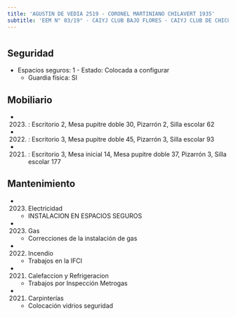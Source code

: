 ```yaml
---
title: 'AGUSTIN DE VEDIA 2519 - CORONEL MARTINIANO CHILAVERT 1935'
subtitle: 'EEM N° 03/19° - CAIYJ CLUB BAJO FLORES - CAIYJ CLUB DE CHICOS BAJO FLORES - PI CUYEN - ESCUELA INF. N° 06/19°'
---
```


#


## Seguridad

*  Espacios seguros: 1 - Estado: Colocada a configurar 
    + Guardia física: SI





## Mobiliario

*  (2023) : Escritorio 2, Mesa pupitre doble 30, Pizarrón 2, Silla escolar 62 

*  (2022) : Escritorio 3, Mesa pupitre doble 45, Pizarrón 3, Silla escolar 93 

*  (2021) : Escritorio 3, Mesa inicial 14, Mesa pupitre doble 37, Pizarrón 3, Silla escolar 177 





## Mantenimiento

*  (2023) Electricidad 
    + INSTALACION EN ESPACIOS SEGUROS

*  (2023) Gas 
    + Correcciones de la instalación de gas

*  (2022) Incendio 
    + Trabajos en la  IFCI

*  (2021) Calefaccion y Refrigeracion 
    + Trabajos por Inspección Metrogas

*  (2021) Carpinterías 
    + Colocación vidrios seguridad



